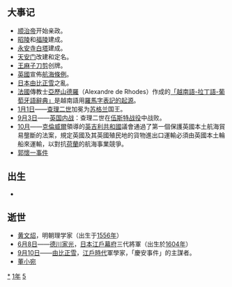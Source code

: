 {{yearTOC|1651|明'''[[永曆_(南明)|永曆]]五年'''；清'''[[顺治|顺治]]八年'''；越南后黎朝'''[[慶德|慶德]]三年'''，莫朝'''[[顺德_(莫朝)|顺德]]十四年'''；日本'''[[慶安_(後光明天皇)|慶安]]四年'''}}
== 大事记 ==
*[[顺治帝|顺治帝]]开始亲政。
*[[昭陵|昭陵]]和[[福陵_(清)|福陵]]建成。
*[[北海公园|永安寺白塔]]建成。
*[[天安门|天安门]]改建和定名。
*[[王麻子刀剪|王麻子刀剪]]创牌。
*[[英国|英國]]宣佈[[航海法案|航海條例]]。
*[[日本|日本]][[由比正雪|由比正雪]]之亂。
*[[法國|法國]]傳教士[[亞歷山德羅_(傳教士)|亞歷山德羅]]（Alexandre de Rhodes）作成的[[越葡拉詞典|「越南語-拉丁語-葡萄牙語辭典」]]是越南語用[[越南語字母|羅馬字表記的起源]]。
*[[1月1日|1月1日]]——[[查理二世_(英国)|查理二世]]加冕为[[蘇格蘭|苏格兰]]国王。
*[[9月3日|9月3日]]——[[英國內戰|英国内战]]：查理二世在[[伍斯特战役|伍斯特战役]]中战败。
*[[10月|10月]]——[[克倫威爾|克倫威爾]]領導的[[英吉利共和國|英吉利共和國]]議會通過了第一個保護英國本土航海貿易壟斷的法案，規定英國及其英國殖民地的貨物進出口運輸必須由英國本土輪船來運輸，以對抗[[荷蘭|荷蘭]]的航海事業競爭。
*[[郭懷一事件|郭懷一事件]]

== 出生 ==
*

== 逝世 ==
{{Wikisource year mention}}
*[[黄文炤|黄文炤]]，明朝理学家（出生于[[1556年|1556年]]）
*[[6月8日|6月8日]]——[[德川家光|德川家光]]，[[日本|日本]][[江戶幕府|江戶幕府]]三代將軍（出生於[[1604年|1604年]]）
*[[9月10日|9月10日]]——[[由比正雪|由比正雪]]，[[江戶時代|江戶時代]]軍學家，「慶安事件」的主謀者。
*[[董小宛|董小宛]]

[[Category:1651年|*]]
[[Category:1650年代|1年]]
[[Category:17世纪各年|5]]
